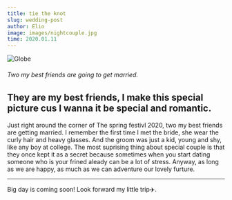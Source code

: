 ```yaml
---
title: tie the knot
slug: wedding-post
author: Elio
image: images/nightcouple.jpg
time: 2020.01.11
---
```


![Globe](images/nightcouple.jpg)

###### Two my best friends are going to get married.

## They are my best friends, I make this special picture cus I wanna it be special and romantic.

Just right around the corner of The spring festivl 2020, two my best friends are getting married.
I remember the first time I met the bride, she wear the curly hair and heavy glasses. And the groom was just a kid, young and shy, like any boy at college.
The most suprising thing about special couple is that they once kept it as a secret because sometimes when you start dating someone who is your frined aleady can be a lot of stress.
Anyway, as long as we are happy, as much as we can adventure our lovely furture.

---

Big day is coming soon! Look forward my little trip✈️.
